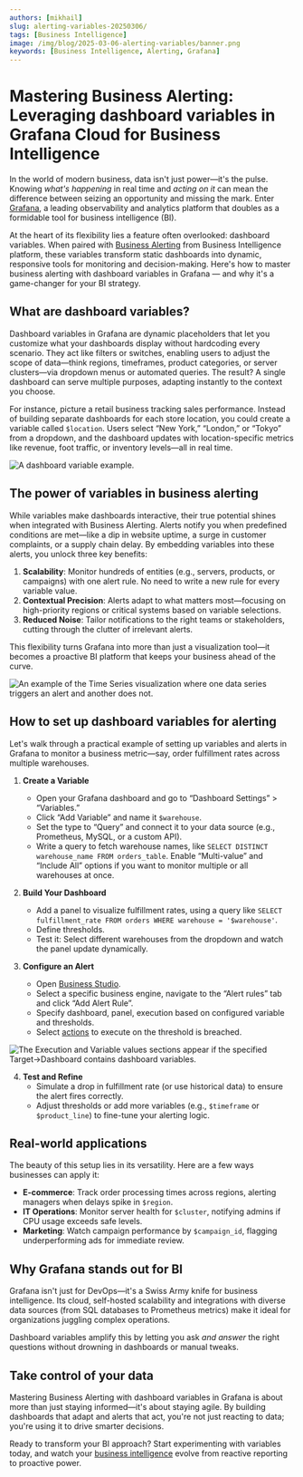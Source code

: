 ```yaml
---
authors: [mikhail]
slug: alerting-variables-20250306/
tags: [Business Intelligence]
image: /img/blog/2025-03-06-alerting-variables/banner.png
keywords: [Business Intelligence, Alerting, Grafana]
---
```



# Mastering Business Alerting: Leveraging dashboard variables in Grafana Cloud for Business Intelligence

In the world of modern business, data isn't just power—it's the pulse. Knowing _what's happening_ in real time and _acting on it_ can mean the difference between seizing an opportunity and missing the mark. Enter [Grafana](https://grafana.com), a leading observability and analytics platform that doubles as a formidable tool for business intelligence (BI).

At the heart of its flexibility lies a feature often overlooked: dashboard variables. When paired with [Business Alerting](/big/alerting/) from Business Intelligence platform, these variables transform static dashboards into dynamic, responsive tools for monitoring and decision-making. Here's how to master business alerting with dashboard variables in Grafana — and why it's a game-changer for your BI strategy.

<Youtube
  id="ey0ZSbSDxtI"
  title="Mastering Business Alerting: Dashboard Variables in Grafana Cloud."
/>

## What are dashboard variables?

Dashboard variables in Grafana are dynamic placeholders that let you customize what your dashboards display without hardcoding every scenario. They act like filters or switches, enabling users to adjust the scope of data—think regions, timeframes, product categories, or server clusters—via dropdown menus or automated queries. The result? A single dashboard can serve multiple purposes, adapting instantly to the context you choose.

For instance, picture a retail business tracking sales performance. Instead of building separate dashboards for each store location, you could create a variable called `$location`. Users select “New York,” “London,” or “Tokyo” from a dropdown, and the dashboard updates with location-specific metrics like revenue, foot traffic, or inventory levels—all in real time.

<Image
  title="A dashboard variable example."
  src="/img/blog/2025-03-06-alerting-variables/dashboard-variables.png"
/>

## The power of variables in business alerting

While variables make dashboards interactive, their true potential shines when integrated with Business Alerting. Alerts notify you when predefined conditions are met—like a dip in website uptime, a surge in customer complaints, or a supply chain delay. By embedding variables into these alerts, you unlock three key benefits:

1. **Scalability**: Monitor hundreds of entities (e.g., servers, products, or campaigns) with one alert rule. No need to write a new rule for every variable value.
2. **Contextual Precision**: Alerts adapt to what matters most—focusing on high-priority regions or critical systems based on variable selections.
3. **Reduced Noise**: Tailor notifications to the right teams or stakeholders, cutting through the clutter of irrelevant alerts.

This flexibility turns Grafana into more than just a visualization tool—it becomes a proactive BI platform that keeps your business ahead of the curve.

<Image
  title="An example of the Time Series visualization where one data series triggers an alert and another does not."
  src="/img/big/business-alerting/var-1.png"
/>

## How to set up dashboard variables for alerting

Let's walk through a practical example of setting up variables and alerts in Grafana to monitor a business metric—say, order fulfillment rates across multiple warehouses.

1. **Create a Variable**

   - Open your Grafana dashboard and go to “Dashboard Settings” > “Variables.”
   - Click “Add Variable” and name it `$warehouse`.
   - Set the type to “Query” and connect it to your data source (e.g., Prometheus, MySQL, or a custom API).
   - Write a query to fetch warehouse names, like `SELECT DISTINCT warehouse_name FROM orders_table`. Enable “Multi-value” and “Include All” options if you want to monitor multiple or all warehouses at once.

2. **Build Your Dashboard**

   - Add a panel to visualize fulfillment rates, using a query like `SELECT fulfillment_rate FROM orders WHERE warehouse = '$warehouse'`.
   - Define thresholds.
   - Test it: Select different warehouses from the dropdown and watch the panel update dynamically.

3. **Configure an Alert**

   - Open [Business Studio](/big/studio/).
   - Select a specific business engine, navigate to the “Alert rules” tab and click “Add Alert Rule”.
   - Specify dashboard, panel, execution based on configured variable and thresholds.
   - Select [actions](/big/studio/actions/) to execute on the threshold is breached.

<Image
  title="The Execution and Variable values sections appear if the specified Target->Dashboard contains dashboard variables."
  src="/img/big/business-alerting/execution-var-values.png"
/>

4. **Test and Refine**
   - Simulate a drop in fulfillment rate (or use historical data) to ensure the alert fires correctly.
   - Adjust thresholds or add more variables (e.g., `$timeframe` or `$product_line`) to fine-tune your alerting logic.

## Real-world applications

The beauty of this setup lies in its versatility. Here are a few ways businesses can apply it:

- **E-commerce**: Track order processing times across regions, alerting managers when delays spike in `$region`.
- **IT Operations**: Monitor server health for `$cluster`, notifying admins if CPU usage exceeds safe levels.
- **Marketing**: Watch campaign performance by `$campaign_id`, flagging underperforming ads for immediate review.

## Why Grafana stands out for BI

Grafana isn't just for DevOps—it's a Swiss Army knife for business intelligence. Its cloud, self-hosted scalability and integrations with diverse data sources (from SQL databases to Prometheus metrics) make it ideal for organizations juggling complex operations.

Dashboard variables amplify this by letting you ask _and answer_ the right questions without drowning in dashboards or manual tweaks.

## Take control of your data

Mastering Business Alerting with dashboard variables in Grafana is about more than just staying informed—it's about staying agile. By building dashboards that adapt and alerts that act, you're not just reacting to data; you're using it to drive smarter decisions.

Ready to transform your BI approach? Start experimenting with variables today, and watch your [business intelligence](/big) evolve from reactive reporting to proactive power.

<Feedback />
